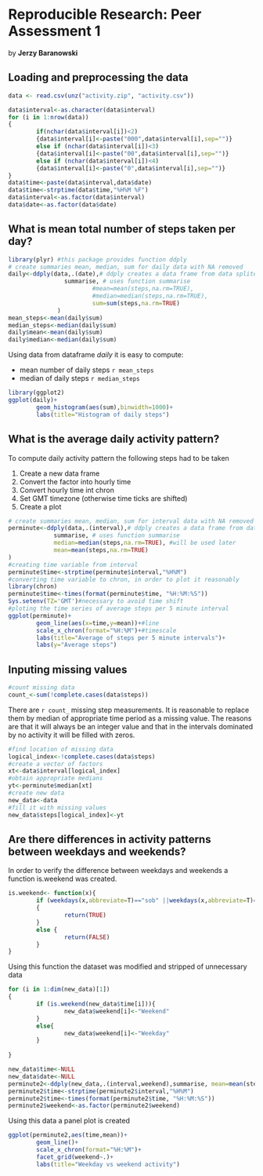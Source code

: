 # Reproducible Research: Peer Assessment 1
by **Jerzy Baranowski**

## Loading and preprocessing the data

```r
data <- read.csv(unz("activity.zip", "activity.csv"))

data$interval<-as.character(data$interval)
for (i in 1:nrow(data))
{
        if(nchar(data$interval[i])<2) 
        {data$interval[i]<-paste("000",data$interval[i],sep="")}
        else if (nchar(data$interval[i])<3)
        {data$interval[i]<-paste("00",data$interval[i],sep="")}
        else if (nchar(data$interval[i])<4)
        {data$interval[i]<-paste("0",data$interval[i],sep="")}      
}
data$time<-paste(data$interval,data$date)
data$time<-strptime(data$time,"%H%M %F")
data$interval<-as.factor(data$interval)
data$date<-as.factor(data$date)
```

## What is mean total number of steps taken per day?
```r
library(plyr) #this package provides function ddply
# create summaries mean, median, sum for daily data with NA removed
daily<-ddply(data,.(date),# ddply creates a data frame from data splited by variable date
                summarise, # uses function summarise
                        #mean=mean(steps,na.rm=TRUE),
                        #median=median(steps,na.rm=TRUE),
                        sum=sum(steps,na.rm=TRUE)
              )
mean_steps<-mean(daily$sum)
median_steps<-median(daily$sum)
daily$mean<-mean(daily$sum)
daily$median<-median(daily$sum)
```
Using data from dataframe *daily* it is easy to compute:

- mean number of daily steps `r mean_steps`
- median of daily steps `r median_steps`



```r
library(ggplot2)
ggplot(daily)+
        geom_histogram(aes(sum),binwidth=1000)+
        labs(title="Histogram of daily steps")


```


## What is the average daily activity pattern?
To compute daily activity pattern the following steps had to be taken

1. Create a new data frame
2. Convert the factor into hourly time
3. Convert hourly time int chron
4. Set GMT timezone (otherwise time ticks are shifted)
5. Create a plot
```r

# create summaries mean, median, sum for interval data with NA removed
perminute<-ddply(data,.(interval),# ddply creates a data frame from data splited by variable date
             summarise, # uses function summarise
             median=median(steps,na.rm=TRUE), #will be used later
             mean=mean(steps,na.rm=TRUE)
)
#creating time variable from interval
perminute$time<-strptime(perminute$interval,"%H%M")
#converting time variable to chron, in order to plot it reasonably
library(chron)
perminute$time<-times(format(perminute$time, "%H:%M:%S"))
Sys.setenv(TZ='GMT')#necessary to avoid time shift
#ploting the time series of average steps per 5 minute interval
ggplot(perminute)+
        geom_line(aes(x=time,y=mean))+#line
        scale_x_chron(format="%H:%M")+#timescale
        labs(title="Average of steps per 5 minute intervals")+
        labs(y="Average steps")
```

## Inputing missing values

```r
#count missing data
count_<-sum(!complete.cases(data$steps))
```
There are `r count_` missing step measurements. It is reasonable to replace them by median of appropriate time period as a missing value. The reasons are that it will always be an integer value and that in the intervals dominated by no activity it will be filled with zeros.
```r
#find location of missing data
logical_index<-!complete.cases(data$steps)
#create a vector of factors
xt<-data$interval[logical_index]
#obtain appropriate medians
yt<-perminute$median[xt]
#create new data 
new_data<-data
#fill it with missing values
new_data$steps[logical_index]<-yt
```
## Are there differences in activity patterns between weekdays and weekends?
In order to verify the difference between weekdays and weekends a function is.weekend was created. 

```r
is.weekend<- function(x){ 
        if (weekdays(x,abbreviate=T)=="sob" ||weekdays(x,abbreviate=T)=="nie")
        {
                return(TRUE)  
        }
        else {
                return(FALSE)
        }
}
```
Using this function the dataset was modified and stripped of unnecessary data
```r
for (i in 1:dim(new_data)[1])
{
        if (is.weekend(new_data$time[i])){
                new_data$weekend[i]<-"Weekend"
        }
        else{
                new_data$weekend[i]<-"Weekday"
        }
        
}

new_data$time<-NULL
new_data$date<-NULL
perminute2<-ddply(new_data,.(interval,weekend),summarise, mean=mean(steps))
perminute2$time<-strptime(perminute2$interval,"%H%M")
perminute2$time<-times(format(perminute2$time, "%H:%M:%S"))
perminute2$weekend<-as.factor(perminute2$weekend)

```
Using this data a panel plot is created

```r
ggplot(perminute2,aes(time,mean))+
        geom_line()+
        scale_x_chron(format="%H:%M")+
        facet_grid(weekend~.)+
        labs(title="Weekday vs weekend activity")


```

